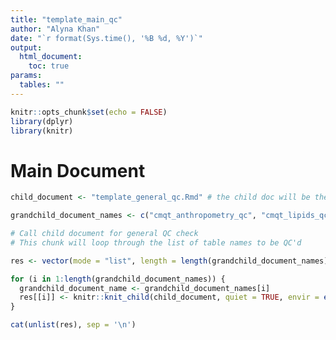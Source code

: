 ```yaml
---
title: "template_main_qc"
author: "Alyna Khan"
date: "`r format(Sys.time(), '%B %d, %Y')`"
output: 
  html_document:
    toc: true
params: 
  tables: ""
---
```


```r
knitr::opts_chunk$set(echo = FALSE)
library(dplyr)
library(knitr)
```

# Main Document 

```r
child_document <- "template_general_qc.Rmd" # the child doc will be the general qc Rmd

grandchild_document_names <- c("cmqt_anthropometry_qc", "cmqt_lipids_qc", "cmqt_blood_pressure_qc", "cmqt_hematology_qc")

```

```r
# Call child document for general QC check 
# This chunk will loop through the list of table names to be QC'd 

res <- vector(mode = "list", length = length(grandchild_document_names))

for (i in 1:length(grandchild_document_names)) {
  grandchild_document_name <- grandchild_document_names[i]
  res[[i]] <- knitr::knit_child(child_document, quiet = TRUE, envir = environment())
}

cat(unlist(res), sep = '\n')
```